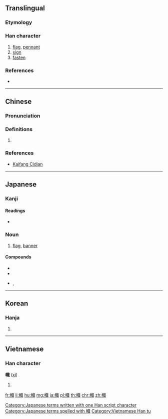 {{also|帜}}
==Translingual==

===Etymology===
{{Han compound|巾|戠|t1=cloth|c1=s|c2=p|ls=psc}}

===Han character===
{{Han char|rn=50|rad=巾|as=12|sn=15|four=43250|canj=LBYIA|ids=⿰巾戠}}

# [[flag]], [[pennant]]
# [[sign]]
# [[fasten]]

===References===
* {{Han ref|kx=0336.210|dkj=09080|dj=0643.200|hdz=10755.040|uh=5E5F|ud=24159|bh=BC6D|bd=48237}}

----

==Chinese==
{{zh-forms|s=帜}}

===Pronunciation===
{{zh-pron
|m=zhì
|c=ci3
|h=pfs=
|md=
|mn=qz,tw,xm,zz:chì
|mn_note=chhì - unknown dialect
|w=
|mc=y
|oc=y
|cat=
}}

===Definitions===
{{zh-hanzi}}

# {{rfdef|lang=zh}}

===References===
* {{qualifier|Min Nan}} [http://kaifangcidian.com/han/minnan/%E5%B9%9F Kaifang Cidian]

----

==Japanese==

===Kanji===
{{ja-kanji|grade=|rs=巾12}}

====Readings====
* {{ja-readings|on=[[し]] (shi)|kun=[[のぼり]] (nobori)}}

===Noun===
{{ja-noun|のぼり}}

# [[flag]], [[banner]]

====Compounds====
* {{ja-r|旗幟|きし}}
* {{ja-r|鯉幟|こいのぼり}}
* {{ja-r|五月幟|ごがつのぼり}}, {{ja-r|五月幟|さつきのぼり}}

[[Category:Japanese terms written with one Han script character]]
[[Category:Japanese terms spelled with 幟]]

----

==Korean==

===Hanja===
{{ko-hanja|hangeul=치|rv=chi|mr=ch'i}}

# {{defn|lang=ko|sort=巾12}}

----

==Vietnamese==

===Han character===
'''幟''' ([[xí]])

# {{defn|vi}}

[[Category:Vietnamese Han tu]]

[[fr:幟]]
[[li:幟]]
[[hu:幟]]
[[mg:幟]]
[[ja:幟]]
[[pl:幟]]
[[th:幟]]
[[chr:幟]]
[[zh:幟]]